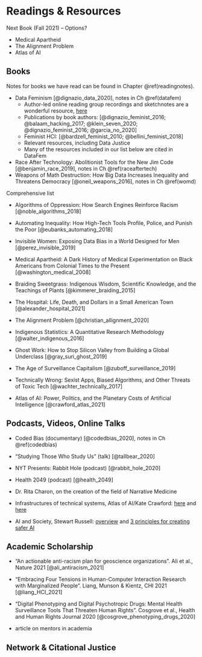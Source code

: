 # Readings & Resources {#resources}


Next Book (Fall 2021) -- Options?

- Medical Apartheid
- The Alignment Problem
- Atlas of AI



## Books
Notes for books we have read can be found in Chapter \@ref(readingnotes).

- Data Feminism [@dignazio_data_2020], notes in Ch \@ref(datafem)
  * Author-led online reading group recordings and sketchnotes are a wonderful resource, [here](http://datafeminism.io/blog/book/data-feminism-reading-group/)
  * Publications by book authors: [@dignazio_feminist_2016; @balaam_hacking_2017; @klein_seven_2020; @dignazio_feminist_2016; @garcia_no_2020]
  * Feminist HCI: [@bardzell_feminist_2010; @bellini_feminist_2018]
  * Relevant resources, including Data Justice
  * Many of the resources included in our list below are cited in DataFem

- Race After Technology: Abolitionist Tools for the New Jim Code [@benjamin_race_2019], notes in Ch \@ref(raceaftertech)
- Weapons of Math Destruction: How Big Data Increases Inequality and Threatens Democracy [@oneil_weapons_2016], notes in Ch \@ref(womd)


Comprehensive list

- Algorithms of Oppression: How Search Engines Reinforce Racism [@noble_algorithms_2018]
- Automating Inequality: How High-Tech Tools Profile, Police, and Punish the Poor [@eubanks_automating_2018]
- Invisible Women: Exposing Data Bias in a World Designed for Men [@perez_invisible_2019]
- Medical Apartheid: A Dark History of Medical Experimentation on Black Americans from Colonial Times to the Present [@washington_medical_2008]
- Braiding Sweetgrass: Indigenous Wisdom, Scientific Knowledge, and the Teachings of Plants [@kimmerer_braiding_2015]
- The Hospital: Life, Death, and Dollars in a Small American Town [@alexander_hospital_2021]
- The Alignment Problem [@christian_allignment_2020]
- Indigenous Statistics: A Quantitative Research Methodology [@walter_indigenous_2016]
- Ghost Work: How to Stop Silicon Valley from Building a Global Underclass [@gray_suri_ghost_2019]
- The Age of Surveillance Capitalism [@zuboff_surveillance_2019]
- Technically Wrong: Sexist Apps, Biased Algorithms, and Other Threats of Toxic Tech [@wachter_technically_2017]

- Atlas of AI: Power, Politics, and the Planetary Costs of Artificial Intelligence [@crawford_atlas_2021]





## Podcasts, Videos, Online Talks

- Coded Bias (documentary) [@codedbias_2020], notes in Ch \@ref(codedbias)
- "Studying Those Who Study Us" (talk) [@tallbear_2020]
- NYT Presents: Rabbit Hole (podcast) [@rabbit_hole_2020]
- Health 2049 (podcast) [@health_2049]

- Dr. Rita Charon, on the creation of the field of Narrative Medicine 
- Infrastructures of technical systems, Atlas of AI/Kate Crawford: [here](https://www.ted.com/talks/stuart_russell_3_principles_for_creating_safer_ai/up-next) and [here](https://youtu.be/v8wi3ya-y3g)
- AI and Society, Stewart Russell: [overview](https://www.youtube.com/watch?v=jmbfQ3mjHWI) and [3 principles for creating safer AI](https://www.ted.com/talks/stuart_russell_3_principles_for_creating_safer_ai/up-next)




## Academic Scholarship

- "An actionable anti-racism plan for geoscience organizations". Ali et al., Nature 2021 [@ali_antiracism_2021]
- "Embracing Four Tensions in Human-Computer Interaction Research with Marginalized People". Liang, Munson & Kientz, CHI 2021 [@liang_HCI_2021]
- "Digital Phenotyping and Digital Psychotropic Drugs: Mental Health Surveillance Tools That Threaten Human Rights". Cosgrove et al., Health and Human Rights Journal 2020 [@cosgrove_phenotyping_drugs_2020]

- article on mentors in academia



## Network & Citational Justice

